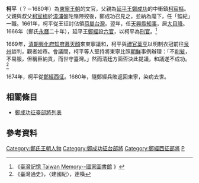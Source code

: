 {{about|东宁王朝人物|澳門政界人士|柯正平}}
{{東亞男性歷史人物
| 名稱     = 柯　平<br/><small>''Kua Pîng''<small>
| 身份     = 刑官
| 畫像     = 
| 姓名     = 
| 羅馬拼音 = 
| 字       = 
| 號       = 
| 出生年   = 
| 出生地   = 
| 逝世年   = 1680年
| 逝世地   = [[東寧國|東寧國]]
| 族裔     = [[閩南人|閩南人]]
| 父親     = 柯宸樞
| 其他親屬 = 柯宸梅（叔）
| 經歷     = [[鄭成功攻台之役|鄭成功攻台之役]]、[[三藩之亂|鄭經西征]]
|}}
'''柯平'''（？－1680年）為[[東寧王朝|東寧王朝]]的文官，父親為[[延平王|延平王]][[鄭成功|鄭成功]]的中衝鎮[[柯宸樞|柯宸樞]]。父親與叔父[[柯宸梅|柯宸梅]]於[[漳浦|漳浦]]盤陀嶺陣歿後，鄭成功召見之，並納為麾下，任「監紀」一職。1661年，柯平從王征討佔領[[台灣荷治時期|荷屬台灣]]。翌年，任[[天興縣|天興縣]][[知事|知事]]，居[[新化區|大目降]]。1666年（鄭氏[[永曆_(南明)|永曆]]二十年），延平王[[鄭經|鄭經]]設[[六部|六官]]，以柯平為[[刑部尚書|刑官]]。<ref>《[http://memory.ncl.edu.tw/tm_cgi/hypage.cgi?HYPAGE=toolbox_figure_detail.hpg&project_id=twpeop&dtd_id=15&subject_name=%E8%87%BA%E7%81%A3%E4%BA%BA%E7%89%A9%E8%AA%8C(1895-1945)&subject_url=toolbox_figure.hpg&xml_id=0000008938&who=%E6%9F%AF%E5%B9%B3 臺灣記憶 Taiwan Memory--國家圖書館] {{Wayback|url=http://memory.ncl.edu.tw/tm_cgi/hypage.cgi?HYPAGE=toolbox_figure_detail.hpg&project_id=twpeop&dtd_id=15&subject_name=%E8%87%BA%E7%81%A3%E4%BA%BA%E7%89%A9%E8%AA%8C(1895-1945)&subject_url=toolbox_figure.hpg&xml_id=0000008938&who=%E6%9F%AF%E5%B9%B3 |date=20160304132927 }}》</ref>

1669年，[[清朝|清朝]][[興化府|興化府]][[知府|知府]][[慕天顏|慕天顏]]來東寧議和，柯平與[[禮部尚書|禮官]][[葉亨|葉亨]]以明制衣冠前往[[泉州|泉州]]談判，觀者如市。會議間，柯平等人堅持將東寧比照[[朝鮮王朝|朝鮮]]事例辦理：「不[[薙髮|削髮]]，不易服，但稱臣納貢，而世守臺灣。」然而清廷方面否決此提議，和議遂不成功。<ref>《臺灣通史》，〈建國紀〉，連橫</ref>

1674年，柯平從[[三藩之亂|鄭經西征]]。1680年，隨鄭經兵敗返回東寧，染病去世。

== 相關條目 ==
*[[鄭成功征臺部將列表|鄭成功征臺部將列表]]

== 參考資料 ==
{{reflist}}

{{東寧王朝}}

[[Category:鄭氏王朝人物|Category:鄭氏王朝人物]]
[[Category:鄭成功征台部將|Category:鄭成功征台部將]]
[[Category:鄭經西征部將|Category:鄭經西征部將]]
[[Category:柯姓|P]]